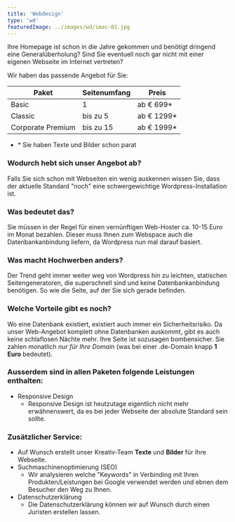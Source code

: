 ```yaml
---
title: 'Webdesign'
type: 'wd'
featuredImage: ../images/wd/imac-01.jpg
---
```


Ihre Homepage ist schon in die Jahre gekommen und benötigt dringend eine Generalüberholung? Sind Sie eventuell noch gar nicht mit einer eigenen Webseite im Internet vertreten?

Wir haben das passende Angebot für Sie:

| Paket             | Seitenumfang | Preis       |
| ----------------- | ------------ | ----------- |
| Basic             | 1            | ab € 699\*  |
| Classic           | bis zu 5     | ab € 1299\* |
| Corporate Premium | bis zu 15    | ab € 1999\* |

- \* Sie haben Texte und Bilder schon parat

### Wodurch hebt sich unser Angebot ab?

Falls Sie sich schon mit Webseiten ein wenig auskennen wissen Sie, dass der aktuelle Standard "noch" eine schwergewichtige Wordpress-Installation ist.

### Was bedeutet das?

Sie müssen in der Regel für einen vernünftigen Web-Hoster ca. 10-15 Euro im Monat bezahlen. Dieser muss Ihnen zum Webspace auch die Datenbankanbindung liefern, da Wordpress nun mal darauf basiert.

### Was macht Hochwerben anders?

Der Trend geht immer weiter weg von Wordpress hin zu leichten, statischen Seitengeneratoren, die superschnell sind und keine Datenbankanbindung benötigen.
So wie die Seite, auf der Sie sich gerade befinden.

### Welche Vorteile gibt es noch?

Wo eine Datenbank existiert, existiert auch immer ein Sicherheitsrisiko. Da unser Web-Angebot komplett ohne Datenbanken auskommt, gibt es auch keine schlaflosen Nächte mehr. Ihre Seite ist sozusagen bombensicher.
Sie zahlen monatlich _nur für Ihre Domain_ (was bei einer .de-Domain knapp **1 Euro** bedeutet).

### Ausserdem sind in allen Paketen folgende Leistungen enthalten:

- Responsive Design
  - Responsive Design ist heutzutage eigentlich nicht mehr erwähnenswert, da es bei jeder Webseite der absolute Standard sein sollte.

### Zusätzlicher Service:

- Auf Wunsch erstellt unser Kreativ-Team **Texte** und **Bilder** für Ihre Webseite.
- Suchmaschinenoptimierung (SEO)
  - Wir analysieren welche "Keywords" in Verbinding mit Ihren Produkten/Leistungen bei Google verwendet werden und ebnen dem Besucher den Weg zu Ihnen.
- Datenschutzerklärung
  - Die Datenschutzerklärung können wir auf Wunsch durch einen Juristen erstellen lassen.

